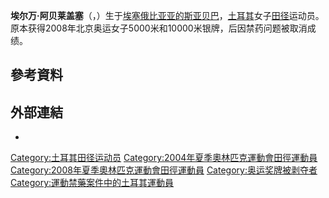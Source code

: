 {{Infobox sportsperson
| name                      = 埃爾萬·阿貝萊蓋塞<br>Elvan Abeylegesse
| image                     = Elvan_Abeylegesse_2010_European_Team_Championships.jpg
| image_size                = 
| alt                       = 
| caption                   = 
| real_name                 = 
| native_name               = 
| native_name_lang          = 
| romanizedname             = 
| english_name              = 
| birth_name                = 
| nationality               = {{TUR}}
| national_team             = 
| ethnicity                 = 
| hometown                  = 
| citizenship               = 
| birth_date                = {{Birth date and age|year=1982|month=9|day=11}}
| birth_place               = {{ETH}}阿迪斯阿貝巴
| death_date                = 
| death_place               = 
| resting_place             = 
| resting_place_coordinates = 
| monuments                 = 
| residence                 = {{TUR}}
| education                 = 
| alma_mater                = 
| occupation                = 
| years_active              = 1999 -
| agent                     = 
| height                    = {{height|m=1.59}}
| weight                    = {{weight|kg=40}}
| spouse                    = 
| country                   = 
| sport                     = 田徑
| position                  = 
| shoots                    = 
| catches                   = 
| disability                = 
| disability_class          = 
| weight_class              = 
| weight_class_type         = 
| rank                      = 
| event                     = 中長跑、長跑
| collegeteam               = 
| league                    = 
| league_type               = 
| club                      = 
| team                      = 
| turnedpro                 = 
| former_partner            = 
| coach                     = 
| retired                   = 
| coaching                  = 
| worlds                    = 
{{ubl
|'''1999年世界青少年田徑錦標賽'''：3000公尺第5名
|'''2000年世界青年田徑錦標賽'''：5000公尺第6名
|'''2000年世界青年田徑錦標賽'''：3000公尺第6名
|'''2002年IAAF大獎總決賽'''：3000公尺第8名
|'''2003年世界田徑錦標賽'''：5000公尺第5名
|'''2003年IAAF世界田徑總決賽'''：5000公尺第1名
|'''2004年IAAF世界田徑總決賽'''：5000公尺第1名
|'''2007年IAAF世界越野錦標賽（Senior Race）'''：第28名
|'''2010年IAAF鑽石聯賽巴黎站'''：5000公尺第3名
|'''2010年IAAF洲際杯'''：5000公尺第4名
|'''2014年世界半程馬拉松錦標賽'''：半程馬拉松第58名
}}
| regionals                 = 
{{ubl
|'''1999年歐洲青年田徑錦標賽'''：5000公尺第二名
|'''2001年歐洲青年田徑錦標賽'''：5000公尺第一名
|'''2001年歐洲青年田徑錦標賽'''：3000公尺第一名
|'''2001年地中海運動會'''：10000公尺第三名
|'''2001年巴爾幹青年田徑錦標賽'''：3000公尺第一名
|'''2002年歐洲田徑錦標賽'''：5000公尺第七名
|'''2003年歐洲U23田徑錦標賽'''：5000公尺第一名
|'''2006年歐洲杯10000公尺'''：10000公尺第一名
|'''2006年歐洲田徑錦標賽'''：5000公尺第三名
|'''2007年歐洲杯10000公尺'''：10000公尺第一名
|'''2010年歐洲田徑Team錦標賽（First League）'''：5000公尺第一名
|'''2010年歐洲田徑錦標賽'''：10000公尺第一名
|'''2010年歐洲田徑錦標賽'''：5000公尺第一名
|'''2013年地中海運動會'''：10000公尺第二名
|'''2014年歐洲田徑錦標賽'''：馬拉松第五名
}}
| nationals                 = 
{{ubl
|'''2002年FBK運動會'''：5000公尺第1名
|'''2002年VanDamme紀念賽'''：3000公尺第6名
|'''2002年ISTAF Berlin'''：5000公尺第12名
|'''2003年FBK運動會'''：5000公尺第1名
|'''2004年卡達田徑大獎賽'''：3000公尺第1名
|'''2004年Bislett運動會'''：5000公尺第1名
|'''2010年VanDamme紀念賽'''：5000公尺第5名
}}
| olympics                  = 
{{ubl
|'''2004年夏季奧林匹克運動會'''：5000公尺第12名
|'''2004年夏季奧林匹克運動會'''：1500公尺第8名
}}
| paralympics               = 
| commonwealth              = 
| highestranking            = 
{{plainlist|
*'''5000公尺'''：第五名（2010年）
}}
| pb                        = 
{{ubl
|'''800公尺'''：2分07.10秒 （2004年）
|'''1500公尺'''：3分58.28秒 （2004年）
|'''2000公尺'''：5分33.83秒 （2003年）
|'''3000公尺'''：8分31.94秒 （2002年）
|'''5000公尺'''：14分24.68秒 （2004年）
|'''10000公尺'''：30分21.67秒 （2006年）
|'''10公里'''：30分57秒 （2006年）
|'''15公里'''：49分29秒 （2012年）
|'''20公里'''：1小時05分41秒 （2012年）
|'''半程馬拉松'''：1小時07分07秒 （2010年）
|'''馬拉松'''：2小時29分30秒 （2013年）
}}
| medaltemplates            = 
{{MedalCountry|{{TUR}}}}
{{MedalSport|女子田徑}}
{{MedalCompetition|歐洲青年田徑錦標賽}}
{{MedalSilver|1999年拉脫維亞Riga|5000公尺}}
{{MedalGold|2001年義大利Grosseto|5000公尺}}
{{MedalGold|2001年義大利Grosseto|3000公尺}}
{{MedalCompetition|地中海運動會}}
{{MedalBronze|2001年突尼西亞Tunis|10000公尺}}
{{MedalSilver|2013年土耳其Mersin|10000公尺}}
{{MedalCompetition|巴爾幹青年田徑錦標賽}}
{{MedalGold|2001年土耳其安卡拉|3000公尺}}
{{MedalCompetition|FBK運動會}}
{{MedalGold|2002年荷蘭Hengelo|5000公尺}}
{{MedalGold|2003年荷蘭Hengelo|5000公尺}}
{{MedalCompetition|歐洲U23田徑錦標賽}}
{{MedalGold|2003年波蘭比得哥什|5000公尺}}
{{MedalCompetition|IAAF世界田徑總決賽}}
{{MedalGold|2003年摩納哥芳特維耶|5000公尺}}
{{MedalGold|2004年摩納哥芳特維耶|5000公尺}}
{{MedalCompetition|卡達田徑大獎賽}}
{{MedalGold|2004年卡達多哈|3000公尺}}
{{MedalCompetition|Bislett運動會}}
{{MedalGold|2004年挪威Bergen|5000公尺}}
{{MedalCompetition|歐洲杯10000公尺}}
{{MedalGold|2006年土耳其Antalya|10000公尺}}
{{MedalGold|2007年義大利Ferrara|10000公尺}}
{{MedalCompetition|歐洲田徑錦標賽}}
{{MedalBronze|2006年瑞典哥德堡|5000公尺}}
{{MedalGold|2010年西班牙加泰羅尼亞巴塞隆納|10000公尺}}
{{MedalGold|2010年西班牙加泰羅尼亞巴塞隆納|5000公尺}}
{{MedalCompetition|歐洲田徑Team錦標賽（First League）}}
{{MedalGold|2010年匈牙利布達佩斯|5000公尺}}
{{MedalCompetition|IAAF鑽石聯賽巴黎站}}
{{MedalBronze|2010年法國巴黎|5000公尺}}
| show-medals               = 
| updated                   = 2018年9月3日
}}
'''埃尔万·阿贝莱盖塞'''（{{lang-tr|Elvan Abeylegesse}}，{{bd|1982年|9月11日||}}）生于[[埃塞俄比亚|埃塞俄比亚]][[亚的斯亚贝巴|亚的斯亚贝巴]]，[[土耳其|土耳其]]女子[[田径|田径]]运动员。原本获得2008年北京奥运女子5000米和10000米银牌，后因禁药问题被取消成绩。

== 參考資料 ==
{{Reflist}}

== 外部連結 ==
*{{IAAF name|171056}}

{{Turkey-stub}}
{{DEFAULTSORT:Abeylegesse, Elvan}}

[[Category:土耳其田径运动员|Category:土耳其田径运动员]]
[[Category:2004年夏季奧林匹克運動會田徑運動員|Category:2004年夏季奧林匹克運動會田徑運動員]]
[[Category:2008年夏季奧林匹克運動會田徑運動員|Category:2008年夏季奧林匹克運動會田徑運動員]]
[[Category:奥运奖牌被剥夺者|Category:奥运奖牌被剥夺者]]
[[Category:運動禁藥案件中的土耳其運動員|Category:運動禁藥案件中的土耳其運動員]]